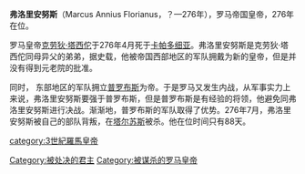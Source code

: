 {{unreferenced|time=2020-05-02T08:16:57+00:00}}
{{Infobox Roman emperor
| name = 弗洛里安努斯
| title = [[罗马帝国|罗马帝国]][[罗马皇帝|第四十六任皇帝]]
| full name =
| image= 
| caption =
| reign =276年
| predecessor =[[克劳狄·塔西佗|克劳狄·塔西佗]]
| successor =[[普罗布斯|普罗布斯]]
| spouse =
| issue =
| dynasty =
| father =
| mother =
| birth_date =
| birth_place =
| death_date =276年
| death_place =[[塔尔苏斯|塔尔苏斯]]
| place of burial =
|}}
'''弗洛里安努斯'''（Marcus Annius Florianus，？—276年），罗马帝国皇帝，276年在位。

罗马皇帝[[克劳狄·塔西佗|克劳狄·塔西佗]]于276年4月死于[[卡帕多细亚|卡帕多细亚]]。弗洛里安努斯是克劳狄·塔西佗同母异父的弟弟，据史载，他被帝国西部地区的军队拥戴为新的皇帝，但是并没有得到元老院的批准。

同时， 东部地区的军队拥立[[普罗布斯|普罗布斯]]为帝。于是罗马又发生内战，从军事实力上来说，弗洛里安努斯要强于普罗布斯，但是普罗布斯是有经验的将领，他避免同弗洛里安努斯进行决战。渐渐地，普罗布斯的军队取得了优势。276年7月，弗洛里安努斯被自己的部队背叛，在[[塔尔苏斯|塔尔苏斯]]被杀。他在位时间只有88天。

{{罗马帝国皇帝| 本人=弗洛里安努斯| 时间 = 276| 之前=[[克劳狄·塔西佗|克劳狄·塔西佗]] | 之后= [[普罗布斯|普罗布斯]] | 同时= [[普罗布斯|普罗布斯]]（276-282）}}

{{Authority control}}
[[category:3世紀羅馬皇帝|category:3世紀羅馬皇帝]]
[[Category:被处决的君主|Category:被处决的君主]]
[[Category:被谋杀的罗马皇帝|Category:被谋杀的罗马皇帝]]